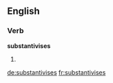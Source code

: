 ==English==

===Verb===
'''substantivises'''

# {{en-third-person singular of|substantivise}}

[[de:substantivises]]
[[fr:substantivises]]